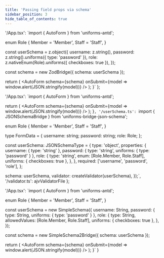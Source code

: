 ```yaml
---
title: 'Passing field props via schema'
sidebar_position: 3
hide_table_of_contents: true
---
```



  '/App.tsx': `import { AutoForm } from 'uniforms-antd';

enum Role {
  Member = 'Member',
  Staff = 'Staff',
}

const userSchema = z.object({
  username: z.string(),
  password: z.string().uniforms({ type: 'password' }),
  role: z.nativeEnum(Role).uniforms({ checkboxes: true }),
});

const schema = new ZodBridge({ schema: userSchema });

  return (
    <AutoForm
      schema={schema}
      onSubmit={model => window.alert(JSON.stringify(model))}
    />
  );
}`
};

  '/App.tsx': `import { AutoForm } from 'uniforms-antd';

  return (
    <AutoForm
      schema={schema}
      onSubmit={model => window.alert(JSON.stringify(model))}
    />
  );
}`,
  '/userSchema.ts': `import { JSONSchemaBridge } from 'uniforms-bridge-json-schema';

enum Role {
  Member = 'Member',
  Staff = 'Staff',
}

type FormData = {
  username: string;
  password: string;
  role: Role;
};

const userSchema: JSONSchemaType<FormData> = {
  type: 'object',
  properties: {
    username: { type: 'string' },
    password: { type: 'string', uniforms: { type: 'password' } },
    role: {
      type: 'string',
      enum: [Role.Member, Role.Staff],
      uniforms: { checkboxes: true },
    },
  },
  required: ['username', 'password', 'role'],
};

  schema: userSchema,
  validator: createValidator(userSchema),
});`,
  '/validator.ts': ajvValidatorFile
};

  '/App.tsx': `import { AutoForm } from 'uniforms-antd';

enum Role {
  Member = 'Member',
  Staff = 'Staff',
}

const userSchema = new SimpleSchema({
  username: String,
  password: { type: String, uniforms: { type: 'password' } },
  role: {
    type: String,
    allowedValues: [Role.Member, Role.Staff],
    uniforms: { checkboxes: true },
  },
});

const schema = new SimpleSchema2Bridge({ schema: userSchema });

  return (
    <AutoForm
      schema={schema}
      onSubmit={model => window.alert(JSON.stringify(model))}
    />
  );
}`
}

<CodeEditorBridgesTabs zod={zod} json={json} simple={simple} />
